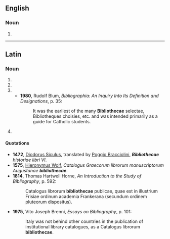 ==English==

===Noun===
{{head|en|noun form}}

# {{plural of|bibliotheca|lang=en}}

----

==Latin==

===Noun===
{{la-noun-form|bibliothēcae}}

# {{inflection of|bibliothēca||gen|s|lang=la}}
# {{inflection of|bibliothēca||dat|s|lang=la}}
# {{inflection of|bibliothēca||nom|p|lang=la}}
#* '''1980''', Rudolf Blum, ''Bibliographia: An Inquiry Into Its Definition and Designations'', p. 35:
#*: It was the earliest of the many '''Bibliothecae''' selectae, Bibliotheques choisies, etc. and was intended primarily as a guide for Catholic students.
# {{inflection of|bibliothēca||voc|p|lang=la}}

====Quotations====
* '''1472''', [[w:Diodorus Siculus|Diodorus Siculus]], translated by [[w:Gian Francesco Poggio Bracciolini|Poggio Bracciolini]], '''''Bibliothecae''' historiae libri VI''.
* '''1575''', [[w:Hieronymus Wolf|Hieronymus Wolf]], ''Catalogus Graecorum librorum manuscriptorum Augustanae '''bibliothecae'''''.
* '''1814''', Thomas Hartwell Horne, ''An Introduction to the Study of Bibliography'', p. 592:
*: Catalogus librorum '''bibliothecae''' publicae, quae est in illustrium Frisiae ordinum academia Frankerana (secundum ordinem pluteorum dispositus).
* '''1975''', Vito Joseph Brenni, ''Essays on Bibliography'', p. 101:
*: Italy was not behind other countries in the publication of institutional library catalogues, as a Catalogus librorum '''bibliothecae'''.